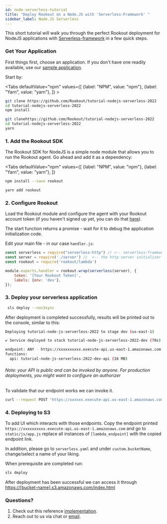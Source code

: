 ```yaml
---
id: node-serverless-tutorial
title: "Deploy Rookout on a Node.JS with 'Serverless-Framework' "
sidebar_label: Node.JS Serverless
---
```

This short tutorial will walk you through the perfect Rookout deployment for NodeJS applications with [Serverless-framework](https://www.serverless.com/) in a few quick steps.

### Get Your Application

First things first, choose an application.
If you don't have one readily available, use our [sample application](https://github.com/Rookout/tutorial-nodejs-serverless-2022).



Start by:

<Tabs
    defaultValue="npm"
    values={[
        {label: "NPM", value: "npm"},
        {label: "Yarn", value: "yarn"},
    ]}
    >
<TabItem value="npm">

```bash
git clone https://github.com/Rookout/tutorial-nodejs-serverless-2022
cd tutorial-nodejs-serverless-2022
npm install
```
</TabItem>
<TabItem value="yarn">

```bash
git clonehttps://github.com/Rookout/tutorial-nodejs-serverless-2022
cd tutorial-nodejs-serverless-2022
yarn
```
</TabItem>

</Tabs>

### 1. Add the Rookout SDK

The Rookout SDK for NodeJS is a simple node module that allows you to run the Rookout agent.
Go ahead and add it as a dependency:

<Tabs
    defaultValue="npm"
    values={[
        {label: "NPM", value: "npm"},
        {label: "Yarn", value: "yarn"},
    ]}
>
<TabItem value="npm">

```bash
npm install --save rookout
```
</TabItem>
<TabItem value="yarn">

```bash
yarn add rookout
```
</TabItem>

</Tabs>


### 2. Configure Rookout

Load the Rookout module and configure the agent with your Rookout account token (if you haven't signed up yet, you can do that [here](https://app.rookout.com/#mode=signUp)).

The start function returns a promise - wait for it to debug the application initialization code.

Edit your main file - in our case `handler.js`:

```javascript
const serverless = require("serverless-http") // <-- serverless-framework;
const server = require('./server') //  <-- the http server initializer ;
const rookout = require('rookout/lambda')

module.exports.handler = rookout.wrap(serverless(server), {
    token: '[Your Rookout Token]',
    labels: {env: 'dev'},
});

```

<div className="rookout-org-info" />


### 3. Deploy your serverless application

```bash
 sls deploy --nos3sync
```

After deployment is completed successfully, results will be printed out to the console, similar to this:

```bash
Deploying tutorial-node-js-serverless-2022 to stage dev (us-east-1)

✔ Service deployed to stack tutorial-node-js-serverless-2022-dev (70s)

endpoint: ANY - https://xxxxxxxxxx.execute-api.us-east-1.amazonaws.com  #  <-- The public endpoint
functions:
  api: tutorial-node-js-serverless-2022-dev-api (16 MB)
```
###### Note: your API is public and can be invoked by anyone. For production deployments, you might want to configure an authorizer

To validate that our endpoint works we can invoke it.
```bash
curl --request POST 'https://xxxxxx.execute-api.us-east-1.amazonaws.com/todos' --header 'Content-Type: application/json' --data-raw '{"title": "Buy Coffee", "order": 123}'
```


### 4. Deploying to S3

To add UI which interacts with those endpoints. Copy the endpoint printed `https://xxxxxxxxxx.execute-api.us-east-1.amazonaws.com` and go to `static/js/app.js` replace all instances of `[lambda_endpoint]` with the copied endpoint link.

In addition, please go to `serverless.yaml` and under `custom.bucketName`, change/select a name of your liking.


When prerequisite are completed run:
```bash
sls deploy
```

After deployment has been successful we can access it through [https://[bucket-name].s3.amazonaws.com/index.html](https://[bucket-name].s3.amazonaws.com/index.html)


### Questions?

1.  Check out this reference [implementation](https://github.com/Rookout/tutorial-nodejs-serverless-2022/compare/configure-rookout).
3.  Reach out to us via chat or [email](mailto:support@rookout.com).
